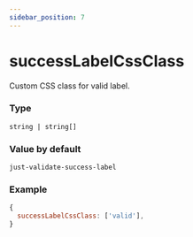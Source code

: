 ```yaml
---
sidebar_position: 7
---
```


# successLabelCssClass

Custom CSS class for valid label.

### Type

`string | string[]`

### Value by default

`just-validate-success-label`

### Example

```js
{
  successLabelCssClass: ['valid'],
}
```
